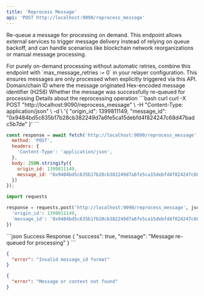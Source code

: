 ```yaml
---
title: 'Reprocess Message'
api: 'POST http://localhost:9090/reprocess_message'
---
```


Re-queue a message for processing on demand. This endpoint allows external services to trigger message delivery instead of relying on queue backoff, and can handle scenarios like blockchain network reorganizations or manual message processing.

<Note>
For purely on-demand processing without automatic retries, combine this endpoint with `max_message_retries := 0` in your relayer configuration. This ensures messages are only processed when explicitly triggered via this API.
</Note>

<Expandable title="Request Body">
  <ParamField body="origin_id" type="u32" required>
    Domain/chain ID where the message originated
  </ParamField>
  <ParamField body="message_id" type="string" required>
    Hex-encoded message identifier (H256)
  </ParamField>
</Expandable>

<Expandable title="Response Body">
  <ResponseField name="success" type="boolean">
    Whether the message was successfully re-queued for processing
  </ResponseField>
  <ResponseField name="message" type="string">
    Details about the reprocessing operation
  </ResponseField>
</Expandable>

<RequestExample>
```bash curl
curl -X POST "http://localhost:9090/reprocess_message" \
  -H "Content-Type: application/json" \
  -d \
'{
  "origin_id": 1399811149,
  "message_id": "0x9484bd5c635b17b28cb382249d7a6fe5ca15debfd4f824247c68d47badc5b7de"
}'
```

```javascript JavaScript
const response = await fetch('http://localhost:9090/reprocess_message', {
  method: 'POST',
  headers: {
    'Content-Type': 'application/json',
  },
  body: JSON.stringify({
    origin_id: 1399811149,
    message_id: "0x9484bd5c635b17b28cb382249d7a6fe5ca15debfd4f824247c68d47badc5b7de"
  })
});
```

```python Python
import requests

response = requests.post('http://localhost:9090/reprocess_message', json={
  'origin_id': 1399811149,
  'message_id': '0x9484bd5c635b17b28cb382249d7a6fe5ca15debfd4f824247c68d47badc5b7de'
})
```
</RequestExample>

<ResponseExample>
```json Success Response
{
  "success": true,
  "message": "Message re-queued for processing"
}
```

```json Error Response (400 Bad Request)
{
  "error": "Invalid message_id format"
}
```

```json Error Response (404 Not Found)
{
  "error": "Message or context not found"
}
```
</ResponseExample>